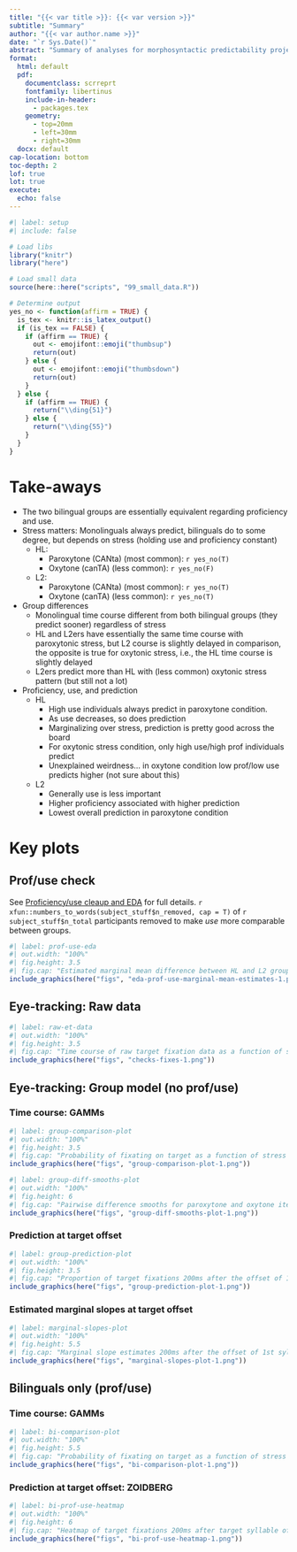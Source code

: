 ```yaml
---
title: "{{< var title >}}: {{< var version >}}"
subtitle: "Summary"
author: "{{< var author.name >}}"
date: "`r Sys.Date()`"
abstract: "Summary of analyses for morphosyntactic predictability project."
format:
  html: default
  pdf: 
    documentclass: scrreprt
    fontfamily: libertinus
    include-in-header:
      - packages.tex
    geometry: 
      - top=20mm
      - left=30mm
      - right=30mm
  docx: default
cap-location: bottom
toc-depth: 2
lof: true
lot: true
execute:
  echo: false
---
```


```r
#| label: setup
#| include: false

# Load libs
library("knitr")
library("here")

# Load small data
source(here::here("scripts", "99_small_data.R"))

# Determine output
yes_no <- function(affirm = TRUE) {
  is_tex <- knitr::is_latex_output()
  if (is_tex == FALSE) { 
    if (affirm == TRUE) {
      out <- emojifont::emoji("thumbsup")
      return(out)
    } else {
      out <- emojifont::emoji("thumbsdown")
      return(out)
    }
  } else {
    if (affirm == TRUE) {
      return("\\ding{51}")
    } else {
      return("\\ding{55}")
    }
  }
}

```


\clearpage

# Take-aways

- The two bilingual groups are essentially equivalent regarding proficiency and use.
- Stress matters: Monolinguals always predict, bilinguals do to some degree, but depends on stress (holding use and proficiency constant)
  - HL: 
    - Paroxytone (CANta) (most common): `r yes_no(T)`
    - Oxytone (canTA) (less common): `r yes_no(F)`
  - L2: 
    - Paroxytone (CANta) (most common): `r yes_no(T)`
    - Oxytone (canTA) (less common): `r yes_no(T)`
- Group differences
  - Monolingual time course different from both bilingual groups (they predict sooner) regardless of stress
  - HL and L2ers have essentially the same time course with paroxytonic stress, but L2 course is slightly delayed in comparison, the opposite is true for oxytonic stress, i.e., the HL time course is slightly delayed
  - L2ers predict more than HL with (less common) oxytonic stress pattern (but still not a lot)
- Proficiency, use, and prediction
  - HL
    - High use individuals always predict in paroxytone condition. 
    - As use decreases, so does prediction
    - Marginalizing over stress, prediction is pretty good across the board
    - For oxytonic stress condition, only high use/high prof individuals predict
    - Unexplained weirdness... in oxytone condition low prof/low use predicts higher (not sure about this)
  - L2
    - Generally use is less important
    - Higher proficiency associated with higher prediction
    - Lowest overall prediction in paroxytone condition

\clearpage

# Key plots

## Prof/use check

See [Proficiency/use cleaup and EDA](https://www.jvcasillas.com/morph_pred_hs/scripts/02_eda_prof_use.html) for full details. 
`r xfun::numbers_to_words(subject_stuff$n_removed, cap = T)` of `r subject_stuff$n_total` participants removed to make *use* more comparable between groups. 

```r
#| label: prof-use-eda
#| out.width: "100%"
#| fig.height: 3.5
#| fig.cap: "Estimated marginal mean difference between HL and L2 groups for standardized *use* and *proficiency*. The blue vertical bar represents a region of practical equivalence (ROPE) of &pm;0.1."
include_graphics(here("figs", "eda-prof-use-marginal-mean-estimates-1.png"))
```

\clearpage

## Eye-tracking: Raw data

```r
#| label: raw-et-data
#| out.width: "100%"
#| fig.height: 3.5
#| fig.cap: "Time course of raw target fixation data as a function of stress condition (paroxytone, oxytone) for monolingual, HL, and L2 groups. Transparent ribbons represent 99% bootstrapped confidence intervals."
include_graphics(here("figs", "checks-fixes-1.png"))
```

\clearpage

## Eye-tracking: Group model (no prof/use)

### Time course: GAMMs

```r
#| label: group-comparison-plot
#| out.width: "100%"
#| fig.height: 3.5
#| fig.cap: "Probability of fixating on target as a function of stress for all three groups. The time course is centered around the target syllable offset (point 0). Vertical lines represent 200ms after target syllable offset. Lines represent group trajectories plus 95%, 80%, and 50% credible intervals."
include_graphics(here("figs", "group-comparison-plot-1.png"))
```

\clearpage

```r
#| label: group-diff-smooths-plot
#| out.width: "100%"
#| fig.height: 6
#| fig.cap: "Pairwise difference smooths for paroxytone and oxytone items. From dark to light, colors represent 95%, 80%, 70%, 60%, 50%, 35% and 10% credible intervals."
include_graphics(here("figs", "group-diff-smooths-plot-1.png"))
```

\clearpage

### Prediction at target offset

```r
#| label: group-prediction-plot
#| out.width: "100%"
#| fig.height: 3.5
#| fig.cap: "Proportion of target fixations 200ms after the offset of 1st syllable for monolinguals, heritage learners, and L2 learners in paroxytone (*CANto*) and oxytone (*canTO*) conditions. The vertical dotted line marks chance (50%) surrounded by a &pm;1% region of practical equivalence (ROPE). Density mass of the posterior distribution that falls within the ROPE is discolored (pinkish)."
include_graphics(here("figs", "group-prediction-plot-1.png"))
```

\clearpage

### Estimated marginal slopes at target offset

```r
#| label: marginal-slopes-plot
#| out.width: "100%"
#| fig.height: 5.5
#| fig.cap: "Marginal slope estimates 200ms after the offset of 1st syllable for monolinguals, heritage learners, and L2 learners in paroxytone (*CANto*) and oxytone (*canTO*) conditions."
include_graphics(here("figs", "marginal-slopes-plot-1.png"))
```


\clearpage

## Bilinguals only (prof/use)

### Time course: GAMMs

```r
#| label: bi-comparison-plot
#| out.width: "100%"
#| fig.height: 5.5
#| fig.cap: "Probability of fixating on target as a function of stress for the bilingual groups. The time course is centered around the target syllable offset (point 0). Vertical lines represent 200ms after target syllable offset. Lines represent paroxytone ('CANta', green) and oxytone ('canTO', orange) conditions plus 95%, 80%, and 50% credible intervals. Pairwise difference smooths for paroxytone and oxytone items. From dark to light, colors represent 95%, 80%, 70%, 60%, 50%, 35% and 10% credible intervals."
include_graphics(here("figs", "bi-comparison-plot-1.png"))
```

\clearpage

### Prediction at target offset: ZOIDBERG

```r
#| label: bi-prof-use-heatmap
#| out.width: "100%"
#| fig.height: 6
#| fig.cap: "Heatmap of target fixations 200ms after target syllable offset. The heatmap illustrates the conditional effects of normalized proficiency and use scores for the bilingual groups. The top rows illustrate model estimate for the paroxytone condtion, the middle rows marginalize over stress conditions, and the bottom rows represent model estimate for the oxytone condition."
include_graphics(here("figs", "bi-prof-use-heatmap-1.png"))
```
